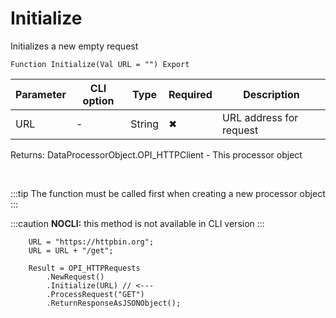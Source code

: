 ﻿---
sidebar_position: 1
description:  Initializes a new empty requestСтраницы
keywords: [1C, 1С, 1С:Enterprise, 1С:Enterprise 8.3, API, Integration, Services, Exchange, OneScript, CLI, HTTP-client]
---


# Initialize 
 Initializes a new empty request



`Function Initialize(Val URL = "") Export`

  | Parameter | CLI option | Type | Required | Description |
  |-|-|-|-|-|
  | URL | - | String | &#x2716; | URL address for request |

  
  Returns:  DataProcessorObject.OPI_HTTPClient - This processor object

<br/>

:::tip
The function must be called first when creating a new processor object
:::

:::caution
**NOCLI:** this method is not available in CLI version
:::
<br/>



```bsl title="1C:Enterprise/OneScript code example"
    URL = "https://httpbin.org";
    URL = URL + "/get";

    Result = OPI_HTTPRequests
        .NewRequest()
        .Initialize(URL) // <---
        .ProcessRequest("GET")
        .ReturnResponseAsJSONObject();
```
 




